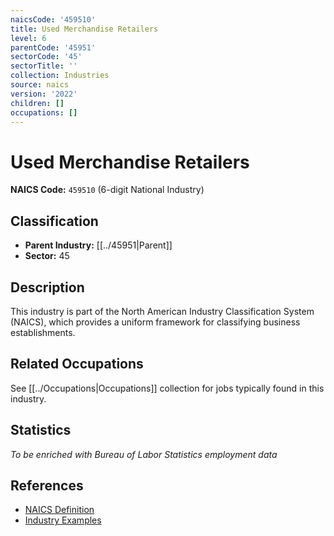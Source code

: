 ```yaml
---
naicsCode: '459510'
title: Used Merchandise Retailers
level: 6
parentCode: '45951'
sectorCode: '45'
sectorTitle: ''
collection: Industries
source: naics
version: '2022'
children: []
occupations: []
---
```

# Used Merchandise Retailers

**NAICS Code:** `459510` (6-digit National Industry)

## Classification

- **Parent Industry:** [[../45951|Parent]]
- **Sector:** 45

## Description

This industry is part of the North American Industry Classification System (NAICS), which provides a uniform framework for classifying business establishments.

## Related Occupations

See [[../Occupations|Occupations]] collection for jobs typically found in this industry.

## Statistics

*To be enriched with Bureau of Labor Statistics employment data*

## References

- [NAICS Definition](https://www.census.gov/naics/)
- [Industry Examples](https://www.census.gov/naics/2022NAICS/)
